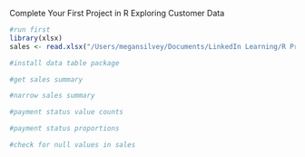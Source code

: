 Complete Your First Project in R
Exploring Customer Data

```r
#run first
library(xlsx)
sales <- read.xlsx("/Users/megansilvey/Documents/LinkedIn Learning/R Project Course/Red30 Tech Sales.xlsx",1)
```

```r
#install data table package


```

```r
#get sales summary

```


```r
#narrow sales summary

```

```r
#payment status value counts

```

```r
#payment status proportions

```

```r
#check for null values in sales

```

